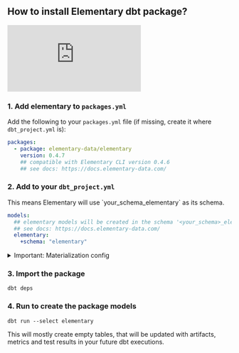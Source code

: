 
## How to install Elementary dbt package?

<Example>
    <iframe
        src="https://www.loom.com/embed/5cf1aaa0708f43a993f8a2945473c7ac"
        frameborder="0"
        webkitallowfullscreen
        mozallowfullscreen
        allowfullscreen
        class="w-full h-64"
    ></iframe>
</Example>

### 1. Add elementary to `packages.yml`

Add the following to your `packages.yml` file (if missing, create it where `dbt_project.yml` is):

```yml packages.yml
packages:
  - package: elementary-data/elementary
    version: 0.4.7
    ## compatible with Elementary CLI version 0.4.6
    ## see docs: https://docs.elementary-data.com/
```

### 2. Add to your `dbt_project.yml`

<TipInfo>
  This means Elementary will use `your_schema_elementary` as its schema.
</TipInfo>

```yml dbt_project.yml
models:
  ## elementary models will be created in the schema '<your_schema>_elementary'
  ## see docs: https://docs.elementary-data.com/
  elementary:
    +schema: "elementary"
```

<details className="-mt-0 mb-6 rounded-xl border px-6 py-3 prose prose-slate open:pb-5 dark:prose-dark dark:border-slate-800"> <summary className="font-medium cursor-default select-none text-slate-900 dark:text-slate-200"><TipInfo>Important: Materialization config</TipInfo></summary>

For elementary to work, it needs to create some of the models as incremental tables. Make sure that there are no global materialization configurations that affect elementary, such as:

```yml dbt_project.yml
materialized: "{{ 'table' if target.name == 'prod-cloud' else 'view' }}"
```

Make sure to place the 'elementary' configuration under the models key, and other configs under your project name.

Example:

```yml dbt_project.yml
models:
  my_project:
    materialized: "{{ 'table' if target.name == 'prod-cloud' else 'view' }}"

  elementary:
    +schema: "elementary"
```

</details>

### 3. Import the package

```shell Terminal
dbt deps
```

### 4. Run to create the package models

```shell Terminal
dbt run --select elementary
```

This will mostly create empty tables, that will be updated with artifacts, metrics and test results in your future dbt executions.
